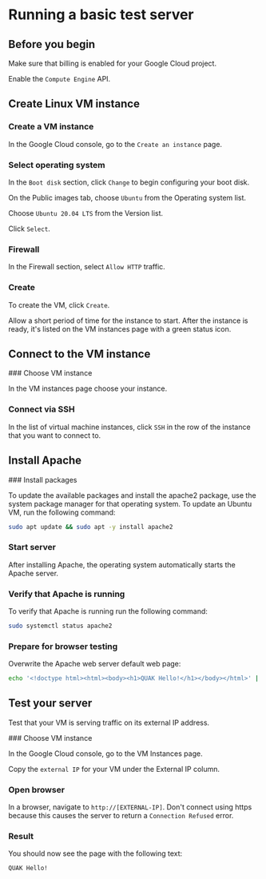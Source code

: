 
# Running a basic test server

## Before you begin

Make sure that billing is enabled for your Google Cloud project.

Enable the `Compute Engine` API.

## Create Linux VM instance

<Steps>

### Create a VM instance

In the Google Cloud console, go to the `Create an instance` page.

### Select operating system

In the `Boot disk` section, click `Change` to begin configuring your boot disk.

On the Public images tab, choose `Ubuntu` from the Operating system list.

Choose `Ubuntu 20.04 LTS` from the Version list.

Click `Select`.

### Firewall

In the Firewall section, select `Allow HTTP` traffic.

### Create

To create the VM, click `Create`.
</Steps>

Allow a short period of time for the instance to start. After the instance is ready, it's listed on the VM instances page with a green status icon.

## Connect to the VM instance
<Steps>
### Choose VM instance

In the  VM instances page choose your instance.

### Connect via SSH

In the list of virtual machine instances, click `SSH` in the row of the instance that you want to connect to.
</Steps>

## Install Apache
<Steps>
### Install packages

To update the available packages and install the apache2 package, use the system package manager for that operating system. To update an Ubuntu VM, run the following command:

```bash
sudo apt update && sudo apt -y install apache2
```

### Start server

After installing Apache, the operating system automatically starts the Apache server.

### Verify that Apache is running

To verify that Apache is running run the following command:

```bash
sudo systemctl status apache2
```

### Prepare for browser testing

Overwrite the Apache web server default web page:

```bash
echo '<!doctype html><html><body><h1>QUAK Hello!</h1></body></html>' | sudo tee /var/www/html/index.html
```

</Steps>

## Test your server

Test that your VM is serving traffic on its external IP address.

<Steps>
### Choose VM instance

In the Google Cloud console, go to the VM Instances page.

Copy the `external IP` for your VM under the External IP column.

### Open browser

In a browser, navigate to `http://[EXTERNAL-IP]`. Don't connect using https because this causes the server to return a `Connection Refused` error.

### Result

You should now see the page with the following text:
```
QUAK Hello!
```

</Steps>
